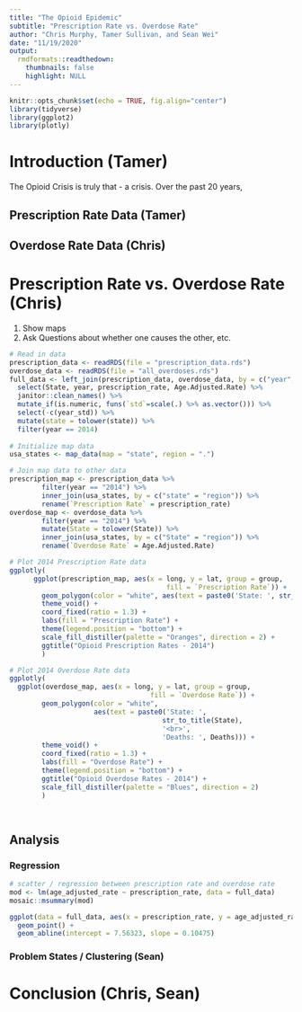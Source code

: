 ```yaml
---
title: "The Opioid Epidemic"
subtitle: "Prescription Rate vs. Overdose Rate"
author: "Chris Murphy, Tamer Sullivan, and Sean Wei"
date: "11/19/2020"
output:
  rmdformats::readthedown:
    thumbnails: false
    highlight: NULL
---
```


```r
knitr::opts_chunk$set(echo = TRUE, fig.align="center")
library(tidyverse)
library(ggplot2)
library(plotly)
```

# Introduction (Tamer)

The Opioid Crisis is truly that - a crisis. Over the past 20 years, 

## Prescription Rate Data (Tamer)

## Overdose Rate Data (Chris)

# Prescription Rate vs. Overdose Rate (Chris)

1. Show maps
2. Ask Questions about whether one causes the other, etc.

```r

# Read in data
prescription_data <- readRDS(file = "prescription_data.rds")
overdose_data <- readRDS(file = "all_overdoses.rds")
full_data <- left_join(prescription_data, overdose_data, by = c("year", "State")) %>%
  select(State, year, prescription_rate, Age.Adjusted.Rate) %>% 
  janitor::clean_names() %>% 
  mutate_if(is.numeric, funs(`std`=scale(.) %>% as.vector())) %>% 
  select(-c(year_std)) %>%
  mutate(state = tolower(state)) %>% 
  filter(year == 2014)
  
# Initialize map data
usa_states <- map_data(map = "state", region = ".")

# Join map data to other data
prescription_map <- prescription_data %>% 
        filter(year == "2014") %>% 
        inner_join(usa_states, by = c("state" = "region")) %>%
        rename(`Prescription Rate` = prescription_rate)
overdose_map <- overdose_data %>% 
        filter(year == "2014") %>% 
        mutate(State = tolower(State)) %>% 
        inner_join(usa_states, by = c("State" = "region")) %>% 
        rename(`Overdose Rate` = Age.Adjusted.Rate)

```

```r
# Plot 2014 Prescription Rate data
ggplotly(
      ggplot(prescription_map, aes(x = long, y = lat, group = group, 
                                       fill = `Prescription Rate`)) +
        geom_polygon(color = "white", aes(text = paste0('State: ', str_to_title(state)))) +
        theme_void() +
        coord_fixed(ratio = 1.3) +
        labs(fill = "Prescription Rate") +
        theme(legend.position = "bottom") +
        scale_fill_distiller(palette = "Oranges", direction = 2) + 
        ggtitle("Opioid Prescription Rates - 2014")
        )

# Plot 2014 Overdose Rate data  
ggplotly(
  ggplot(overdose_map, aes(x = long, y = lat, group = group,
                                   fill = `Overdose Rate`)) +
        geom_polygon(color = "white", 
                     aes(text = paste0('State: ', 
                                      str_to_title(State), 
                                      '<br>', 
                                      'Deaths: ', Deaths))) +
        theme_void() +
        coord_fixed(ratio = 1.3) +
        labs(fill = "Overdose Rate") +
        theme(legend.position = "bottom") +
        ggtitle("Opioid Overdose Rates - 2014") +
        scale_fill_distiller(palette = "Blues", direction = 2)
        )

      
```      


## Analysis

### Regression

```r
# scatter / regression between prescription rate and overdose rate
mod <- lm(age_adjusted_rate ~ prescription_rate, data = full_data)
mosaic::msummary(mod)
```

```r
ggplot(data = full_data, aes(x = prescription_rate, y = age_adjusted_rate)) +
  geom_point() + 
  geom_abline(intercept = 7.56323, slope = 0.10475)
```


### Problem States / Clustering (Sean)

# Conclusion (Chris, Sean)
